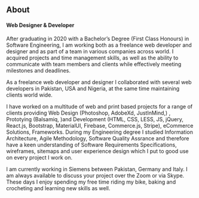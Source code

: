 ## About

#### Web Designer & Developer

After graduating in 2020 with a Bachelor’s Degree (First Class Honours) in Software Engineering,
 I am working both as a freelance web developer and designer and as part
  of a team in various companies across world. I acquired projects and time
   management skills, as well as the ability to communicate with team members and clients while effectively
    meeting milestones and deadlines.

As a freelance web developer and designer I collaborated with several web developers in Pakistan, USA 
and Nigeria, at the same time maintaining clients world wide.

I have worked on a multitude of web and print based projects for a range of clients providing Web
 Design (Photoshop, AdobeXd, JustInMind,) , Prototying (Balsamiq, )and Development (HTML, CSS, LESS, JS, jQuery, React.js, Bootstrap, MaterialUI, Firebase, Commerce.js, Stripe),
  eCommerce Solutions, Frameworks.
   During my Engineering degree I studied Information Architecture, Agile Methodology, Software Quality Assrance and therefore have a keen understanding
    of Software Requirements Specifications, wireframes, sitemaps and user experience design which I put to good use on every project I work
     on.

I am currently working in Siemens between Pakistan, Germany and Italy. I am always available to discuss your project over the Zoom or via Skype. These days I enjoy spending my free time riding my bike, baking and crocheting and learning new skills as well.